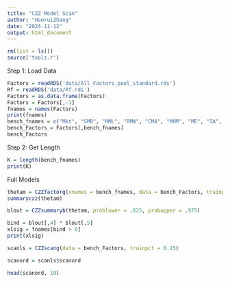 ---
title: "CZZ Model Scan"
author: "HaoruiZhang"
date: "2024-11-12"
output: html_document
---

```{r}
rm(list = ls())
source('tools.r')
```

Step 1: Load Data
```{r}
Factors = readRDS('data/All_Factors_pool_standard.rds')
Rf = readRDS('data/Rf.rds')
Factors = as.data.frame(Factors)
Factors = Factors[,-1]
fnames = names(Factors)
print(fnames)
bench_fnames = c("Mkt", "SMB", "HML", "RMW", "CMA", "MOM", "ME", "IA", "ROE", "EG")
bench_Factors = Factors[,bench_fnames]
bench_Factors
```
Step 2: Get Length
```{r}
K = length(bench_fnames)
print(K)
```
Full Models
```{r}
thetam = CZZfactorg(xnames = bench_fnames, data = bench_Factors, trainpct = 0.15)
summaryczz(thetam)
```

```{r}
blout = CZZsummaryb(thetam, problower = .025, probupper = .975)
```

```{r}
bind = blout[,4] * blout[,5]
xlsig = fnames[bind > 0]
print(xlsig)
```

```{r}
scanls = CZZscang(data = bench_Factors, trainpct = 0.15)
```

```{r}
scanord = scanls$scanord

head(scanord, 10)
```

